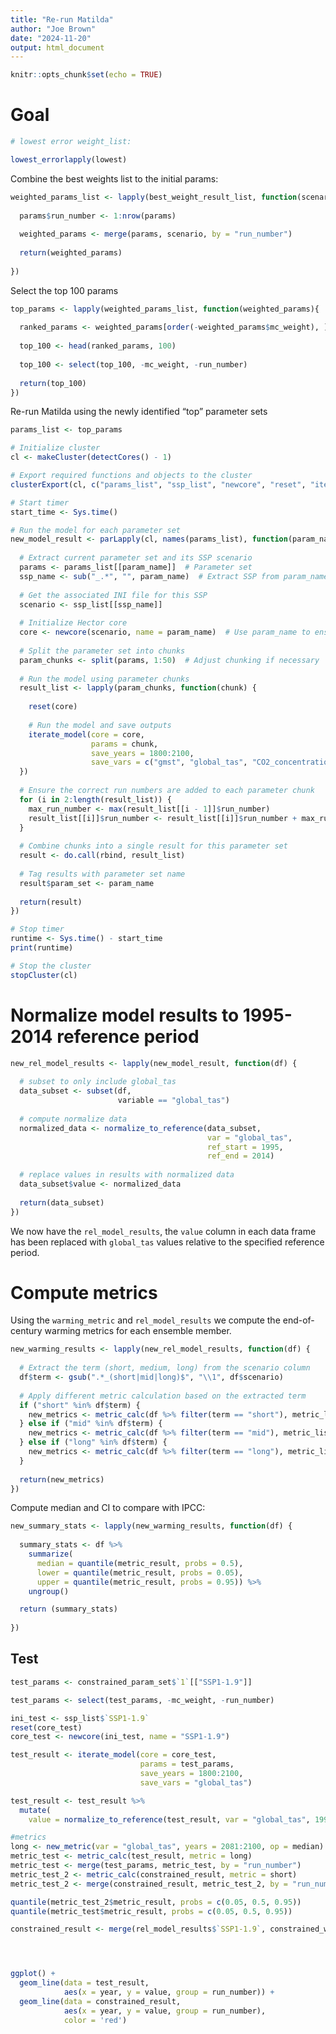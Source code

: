 ```yaml
---
title: "Re-run Matilda"
author: "Joe Brown"
date: "2024-11-20"
output: html_document
---
```


```r
knitr::opts_chunk$set(echo = TRUE)
```

# Goal


```r
# lowest error weight_list:

lowest_errorlapply(lowest)
```

Combine the best weights list to the initial params:
```r
weighted_params_list <- lapply(best_weight_result_list, function(scenario) {
  
  params$run_number <- 1:nrow(params)
  
  weighted_params <- merge(params, scenario, by = "run_number")
  
  return(weighted_params)
  
})
```

Select the top 100 params
```r
top_params <- lapply(weighted_params_list, function(weighted_params){
  
  ranked_params <- weighted_params[order(-weighted_params$mc_weight), ]
  
  top_100 <- head(ranked_params, 100)
  
  top_100 <- select(top_100, -mc_weight, -run_number)
  
  return(top_100)
})
```

Re-run Matilda using the newly identified "top" parameter sets

```r
params_list <- top_params

# Initialize cluster
cl <- makeCluster(detectCores() - 1)

# Export required functions and objects to the cluster
clusterExport(cl, c("params_list", "ssp_list", "newcore", "reset", "iterate_model"))

# Start timer
start_time <- Sys.time()

# Run the model for each parameter set
new_model_result <- parLapply(cl, names(params_list), function(param_name) {
  
  # Extract current parameter set and its SSP scenario
  params <- params_list[[param_name]]  # Parameter set
  ssp_name <- sub("_.*", "", param_name)  # Extract SSP from param_name (e.g., "SSP1-1.9")
  
  # Get the associated INI file for this SSP
  scenario <- ssp_list[[ssp_name]]
  
  # Initialize Hector core
  core <- newcore(scenario, name = param_name)  # Use param_name to ensure uniqueness
  
  # Split the parameter set into chunks
  param_chunks <- split(params, 1:50)  # Adjust chunking if necessary
  
  # Run the model using parameter chunks
  result_list <- lapply(param_chunks, function(chunk) {
    
    reset(core)
    
    # Run the model and save outputs
    iterate_model(core = core, 
                  params = chunk, 
                  save_years = 1800:2100, 
                  save_vars = c("gmst", "global_tas", "CO2_concentration", "ocean_uptake"))
  })
  
  # Ensure the correct run numbers are added to each parameter chunk
  for (i in 2:length(result_list)) {
    max_run_number <- max(result_list[[i - 1]]$run_number)
    result_list[[i]]$run_number <- result_list[[i]]$run_number + max_run_number
  }
  
  # Combine chunks into a single result for this parameter set
  result <- do.call(rbind, result_list)
  
  # Tag results with parameter set name
  result$param_set <- param_name
  
  return(result)
})

# Stop timer
runtime <- Sys.time() - start_time
print(runtime)

# Stop the cluster
stopCluster(cl)
```

# Normalize model results to 1995-2014 reference period

```r
new_rel_model_results <- lapply(new_model_result, function(df) {
  
  # subset to only include global_tas
  data_subset <- subset(df, 
                        variable == "global_tas")
  
  # compute normalize data
  normalized_data <- normalize_to_reference(data_subset,
                                            var = "global_tas",
                                            ref_start = 1995,
                                            ref_end = 2014)
  
  # replace values in results with normalized data
  data_subset$value <- normalized_data
  
  return(data_subset)
})

```

We now have the `rel_model_results`, the `value` column in each data frame has been replaced with `global_tas` values relative to the specified reference period.

# Compute metrics 

Using the `warming_metric` and `rel_model_results` we compute the end-of-century warming metrics for each ensemble member.

```r
new_warming_results <- lapply(new_rel_model_results, function(df) {
  
  # Extract the term (short, medium, long) from the scenario column
  df$term <- gsub(".*_(short|mid|long)$", "\\1", df$scenario)
  
  # Apply different metric calculation based on the extracted term
  if ("short" %in% df$term) {
    new_metrics <- metric_calc(df %>% filter(term == "short"), metric_list$short)
  } else if ("mid" %in% df$term) {
    new_metrics <- metric_calc(df %>% filter(term == "mid"), metric_list$mid)
  } else if ("long" %in% df$term) {
    new_metrics <- metric_calc(df %>% filter(term == "long"), metric_list$long)
  }
  
  return(new_metrics)
})
```

Compute median and CI to compare with IPCC:
```r
new_summary_stats <- lapply(new_warming_results, function(df) {
  
  summary_stats <- df %>% 
    summarize(
      median = quantile(metric_result, probs = 0.5), 
      lower = quantile(metric_result, probs = 0.05), 
      upper = quantile(metric_result, probs = 0.95)) %>% 
    ungroup()

  return (summary_stats)
  
})
```



## Test 

```r
test_params <- constrained_param_set$`1`[["SSP1-1.9"]]

test_params <- select(test_params, -mc_weight, -run_number)

```

```r
ini_test <- ssp_list$`SSP1-1.9` 
reset(core_test)
core_test <- newcore(ini_test, name = "SSP1-1.9")

test_result <- iterate_model(core = core_test, 
                             params = test_params, 
                             save_years = 1800:2100, 
                             save_vars = "global_tas")

test_result <- test_result %>% 
  mutate(
    value = normalize_to_reference(test_result, var = "global_tas", 1995, 2014))

#metrics 
long <- new_metric(var = "global_tas", years = 2081:2100, op = median)
metric_test <- metric_calc(test_result, metric = long)
metric_test <- merge(test_params, metric_test, by = "run_number")
metric_test_2 <- metric_calc(constrained_result, metric = short)
metric_test_2 <- merge(constrained_result, metric_test_2, by = "run_number")

quantile(metric_test_2$metric_result, probs = c(0.05, 0.5, 0.95))
quantile(metric_test$metric_result, probs = c(0.05, 0.5, 0.95))

```

```r
constrained_result <- merge(rel_model_results$`SSP1-1.9`, constrained_weights$`1`$`SSP1-1.9`, by = "run_number")




ggplot() +
  geom_line(data = test_result,
            aes(x = year, y = value, group = run_number)) +
  geom_line(data = constrained_result, 
            aes(x = year, y = value, group = run_number), 
            color = 'red')
```

